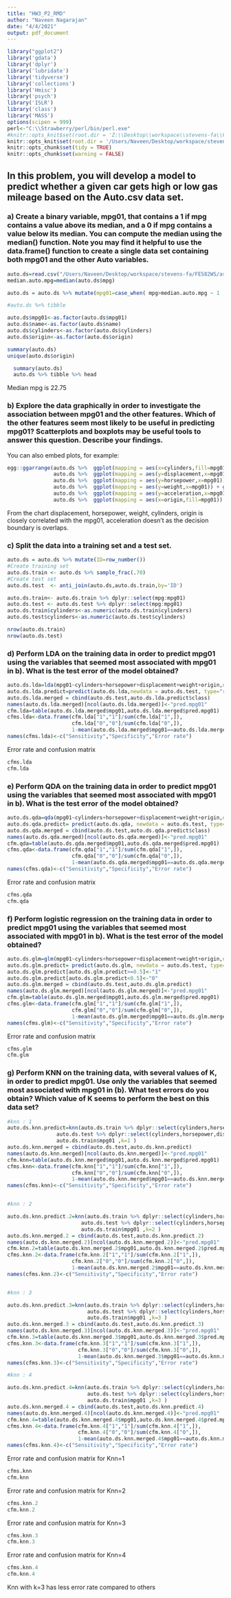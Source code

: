 ```yaml
---
title: "HW3_P2_RMD"
author: "Naveen Nagarajan"
date: "4/4/2021"
output: pdf_document
---
```


```r
library("ggplot2")
library('gdata')
library('dplyr')
library('lubridate')
library('tidyverse')
library('collections')
library('Hmisc')
library('psych')
library('ISLR')
library('class')
library('MASS')
options(scipen = 999)
perl<-"C:\\Strawberry/perl/bin/perl.exe"
#knitr::opts_knit$set(root.dir = 'Z:\\Desktop\\workspace\\stevens-fa\\FE582WS\\assignments\\assignment-3')
knitr::opts_knit$set(root.dir = '/Users/Naveen/Desktop/workspace/stevens-fa/FE582WS/assignments/assignment-3/')
knitr::opts_chunk$set(tidy = TRUE) 
knitr::opts_chunk$set(warning = FALSE) 
```

## In this problem, you will develop a model to predict whether a given car gets high or low gas mileage based on the Auto.csv data set.

### a) Create a binary variable, mpg01, that contains a 1 if mpg contains a value above its median, and a 0 if mpg contains a value below its median. You can compute the median using the median() function. Note you may find it helpful to use the data.frame() function to create a single data set containing both mpg01 and the other Auto variables.

```r
auto.ds=read.csv("/Users/Naveen/Desktop/workspace/stevens-fa/FE582WS/assignments/assignment-3/HW3_S21/Auto.csv")
median.auto.mpg=median(auto.ds$mpg)

auto.ds = auto.ds %>% mutate(mpg01=case_when( mpg>median.auto.mpg ~ 1 , TRUE ~ 0 ))

#auto.ds %>% tibble

auto.ds$mpg01<-as.factor(auto.ds$mpg01)
auto.ds$name<-as.factor(auto.ds$name)
auto.ds$cylinders<-as.factor(auto.ds$cylinders)
auto.ds$origin<-as.factor(auto.ds$origin)

summary(auto.ds)
unique(auto.ds$origin)
```

```r
  summary(auto.ds)
  auto.ds %>% tibble %>% head
```

Median mpg is 22.75


### b) Explore the data graphically in order to investigate the association between mpg01 and the other features. Which of the other features seem most likely to be useful in predicting mpg01? Scatterplots and boxplots may be useful tools to answer this question. Describe your findings.

You can also embed plots, for example:

```r
egg::ggarrange(auto.ds %>%  ggplot(mapping = aes(x=cylinders,fill=mpg01)) + geom_bar(position = "dodge") ,
               auto.ds %>%  ggplot(mapping = aes(y=displacement,x=mpg01)) + geom_boxplot() ,
               auto.ds %>%  ggplot(mapping = aes(y=horsepower,x=mpg01)) + geom_boxplot() ,
               auto.ds %>%  ggplot(mapping = aes(y=weight,x=mpg01)) + geom_boxplot() ,
               auto.ds %>%  ggplot(mapping = aes(y=acceleration,x=mpg01)) + geom_boxplot() ,
               auto.ds %>%  ggplot(mapping = aes(x=origin,fill=mpg01)) + geom_bar(position = "dodge") ) 
```

From the chart displacement, horsepower, weight, cylinders, origin is closely correlated with the mpg01,  acceleration doesn't as the decision boundary is overlaps.

### c) Split the data into a training set and a test set.
```r
auto.ds = auto.ds %>% mutate(ID=row_number())
#Create training set
auto.ds.train <- auto.ds %>% sample_frac(.70)
#Create test set
auto.ds.test  <- anti_join(auto.ds,auto.ds.train,by='ID')

auto.ds.train<- auto.ds.train %>% dplyr::select(mpg:mpg01)
auto.ds.test <- auto.ds.test %>% dplyr::select(mpg:mpg01)
auto.ds.train$cylinders<-as.numeric(auto.ds.train$cylinders)
auto.ds.test$cylinders<-as.numeric(auto.ds.test$cylinders)

nrow(auto.ds.train)
nrow(auto.ds.test)

```

### d) Perform LDA on the training data in order to predict mpg01 using the variables that seemed most associated with mpg01 in b). What is the test error of the model obtained?

```r
auto.ds.lda=lda(mpg01~cylinders+horsepower+displacement+weight+origin,data=auto.ds.train)
auto.ds.lda.predict=predict(auto.ds.lda,newdata = auto.ds.test, type="response")
auto.ds.lda.merged = cbind(auto.ds.test,auto.ds.lda.predict$class)
names(auto.ds.lda.merged)[ncol(auto.ds.lda.merged)]<-"pred.mpg01"
cfm.lda=table(auto.ds.lda.merged$mpg01,auto.ds.lda.merged$pred.mpg01)
cfms.lda<-data.frame(cfm.lda["1","1"]/sum(cfm.lda["1",]),
                     cfm.lda["0","0"]/sum(cfm.lda["0",]),
                     1-mean(auto.ds.lda.merged$mpg01==auto.ds.lda.merged$pred.mpg01))
names(cfms.lda)<-c("Sensitivity","Specificity","Error rate")

```

Error rate and confusion matrix

```r
cfms.lda
cfm.lda
```


### e) Perform QDA on the training data in order to predict mpg01 using the variables that seemed most associated with mpg01 in b). What is the test error of the model obtained?

```r
auto.ds.qda=qda(mpg01~cylinders+horsepower+displacement+weight+origin,data=auto.ds.train)
auto.ds.qda.predict= predict(auto.ds.qda, newdata = auto.ds.test, type="response")
auto.ds.qda.merged = cbind(auto.ds.test,auto.ds.qda.predict$class)
names(auto.ds.qda.merged)[ncol(auto.ds.qda.merged)]<-"pred.mpg01"
cfm.qda=table(auto.ds.qda.merged$mpg01,auto.ds.qda.merged$pred.mpg01)
cfms.qda<-data.frame(cfm.qda["1","1"]/sum(cfm.qda["1",]),
                     cfm.qda["0","0"]/sum(cfm.qda["0",]),
                     1-mean(auto.ds.qda.merged$mpg01==auto.ds.qda.merged$pred.mpg01))
names(cfms.qda)<-c("Sensitivity","Specificity","Error rate")

```
Error rate and confusion matrix
```r
cfms.qda
cfm.qda
```

### f) Perform logistic regression on the training data in order to predict mpg01 using the variables that seemed most associated with mpg01 in b). What is the test error of the model obtained?

```r
auto.ds.glm=glm(mpg01~cylinders+horsepower+displacement+weight+origin,data=auto.ds.train,family = "binomial")
auto.ds.glm.predict= predict(auto.ds.glm, newdata = auto.ds.test, type="response")
auto.ds.glm.predict[auto.ds.glm.predict>=0.5]<-"1"
auto.ds.glm.predict[auto.ds.glm.predict<0.5]<-"0"
auto.ds.glm.merged = cbind(auto.ds.test,auto.ds.glm.predict)
names(auto.ds.glm.merged)[ncol(auto.ds.glm.merged)]<-"pred.mpg01"
cfm.glm=table(auto.ds.glm.merged$mpg01,auto.ds.glm.merged$pred.mpg01)
cfms.glm<-data.frame(cfm.glm["1","1"]/sum(cfm.glm["1",]),
                     cfm.glm["0","0"]/sum(cfm.glm["0",]),
                     1-mean(auto.ds.glm.merged$mpg01==auto.ds.glm.merged$pred.mpg01))
names(cfms.glm)<-c("Sensitivity","Specificity","Error rate")

```
Error rate and confusion matrix
```r
cfms.glm
cfm.glm
```

### g) Perform KNN on the training data, with several values of K, in order to predict mpg01. Use only the variables that seemed most associated with mpg01 in (b). What test errors do you obtain? Which value of K seems to perform the best on this data set?

```r
#knn : 1
auto.ds.knn.predict=knn(auto.ds.train %>% dplyr::select(cylinders,horsepower,displacement,weight,origin) %>% data.matrix, 
                auto.ds.test %>% dplyr::select(cylinders,horsepower,displacement,weight,origin) %>% data.matrix ,
                auto.ds.train$mpg01 ,k=1 )
auto.ds.knn.merged = cbind(auto.ds.test,auto.ds.knn.predict)
names(auto.ds.knn.merged)[ncol(auto.ds.knn.merged)]<-"pred.mpg01"
cfm.knn=table(auto.ds.knn.merged$mpg01,auto.ds.knn.merged$pred.mpg01)
cfms.knn<-data.frame(cfm.knn["1","1"]/sum(cfm.knn["1",]),
                     cfm.knn["0","0"]/sum(cfm.knn["0",]),
                     1-mean(auto.ds.knn.merged$mpg01==auto.ds.knn.merged$pred.mpg01))
names(cfms.knn)<-c("Sensitivity","Specificity","Error rate")


#knn : 2

auto.ds.knn.predict.2=knn(auto.ds.train %>% dplyr::select(cylinders,horsepower,displacement,weight,origin) %>% data.matrix, 
                        auto.ds.test %>% dplyr::select(cylinders,horsepower,displacement,weight,origin) %>% data.matrix ,
                        auto.ds.train$mpg01 ,k=2 )
auto.ds.knn.merged.2 = cbind(auto.ds.test,auto.ds.knn.predict.2)
names(auto.ds.knn.merged.2)[ncol(auto.ds.knn.merged.2)]<-"pred.mpg01"
cfm.knn.2=table(auto.ds.knn.merged.2$mpg01,auto.ds.knn.merged.2$pred.mpg01)
cfms.knn.2<-data.frame(cfm.knn.2["1","1"]/sum(cfm.knn.2["1",]),
                     cfm.knn.2["0","0"]/sum(cfm.knn.2["0",]),
                     1-mean(auto.ds.knn.merged.2$mpg01==auto.ds.knn.merged.2$pred.mpg01))
names(cfms.knn.2)<-c("Sensitivity","Specificity","Error rate")


#knn : 3

auto.ds.knn.predict.3=knn(auto.ds.train %>% dplyr::select(cylinders,horsepower,displacement,weight,origin) %>% data.matrix, 
                          auto.ds.test %>% dplyr::select(cylinders,horsepower,displacement,weight,origin) %>% data.matrix ,
                          auto.ds.train$mpg01 ,k=3 )
auto.ds.knn.merged.3 = cbind(auto.ds.test,auto.ds.knn.predict.3)
names(auto.ds.knn.merged.3)[ncol(auto.ds.knn.merged.3)]<-"pred.mpg01"
cfm.knn.3=table(auto.ds.knn.merged.3$mpg01,auto.ds.knn.merged.3$pred.mpg01)
cfms.knn.3<-data.frame(cfm.knn.3["1","1"]/sum(cfm.knn.3["1",]),
                       cfm.knn.3["0","0"]/sum(cfm.knn.3["0",]),
                       1-mean(auto.ds.knn.merged.3$mpg01==auto.ds.knn.merged.3$pred.mpg01))
names(cfms.knn.3)<-c("Sensitivity","Specificity","Error rate")

#knn : 4

auto.ds.knn.predict.4=knn(auto.ds.train %>% dplyr::select(cylinders,horsepower,displacement,weight,origin) %>% data.matrix, 
                          auto.ds.test %>% dplyr::select(cylinders,horsepower,displacement,weight,origin) %>% data.matrix ,
                          auto.ds.train$mpg01 ,k=3 )
auto.ds.knn.merged.4 = cbind(auto.ds.test,auto.ds.knn.predict.4)
names(auto.ds.knn.merged.4)[ncol(auto.ds.knn.merged.4)]<-"pred.mpg01"
cfm.knn.4=table(auto.ds.knn.merged.4$mpg01,auto.ds.knn.merged.4$pred.mpg01)
cfms.knn.4<-data.frame(cfm.knn.4["1","1"]/sum(cfm.knn.4["1",]),
                       cfm.knn.4["0","0"]/sum(cfm.knn.4["0",]),
                       1-mean(auto.ds.knn.merged.4$mpg01==auto.ds.knn.merged.4$pred.mpg01))
names(cfms.knn.4)<-c("Sensitivity","Specificity","Error rate")

```

Error rate and confusion matrix for Knn=1
```r
cfms.knn
cfm.knn
```

Error rate and confusion matrix for Knn=2
```r
cfms.knn.2
cfm.knn.2
```


Error rate and confusion matrix for Knn=3
```r
cfms.knn.3
cfm.knn.3
```

Error rate and confusion matrix for Knn=4
```r
cfms.knn.4
cfm.knn.4
```

Knn with k=3 has less error rate compared to others

